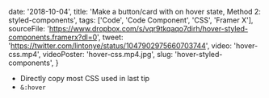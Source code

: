 
  date: '2018-10-04',
  title: 'Make a button/card with on hover state, Method 2: styled-components',
  tags: ['Code', 'Code Component', 'CSS', 'Framer X'],
  sourceFile:
    'https://www.dropbox.com/s/vqr9tkqaqo7dirh/hover-styled-components.framerx?dl=0',
  tweet: 'https://twitter.com/lintonye/status/1047902975660703744',
  video: 'hover-css.mp4',
  videoPoster: 'hover-css.mp4.jpg',
  slug: 'hover-styled-components',
}


- Directly copy most CSS used in last tip
- `&:hover`

